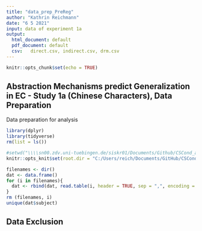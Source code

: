 ```yaml
---
title: "data_prep_PreReg"
author: "Kathrin Reichmann"
date: "6 5 2021"
input: data of experiment 1a
output:
  html_document: default
  pdf_document: default
  csv:   direct.csv, indirect.csv, drm.csv
---
```


```r
knitr::opts_chunk$set(echo = TRUE)
```

## Abstraction Mechanisms predict Generalization in EC - Study 1a (Chinese Characters), Data Preparation

Data preparation for analysis


```r
library(dplyr)
library(tidyverse)
rm(list = ls())

```

```r

#setwd("\\\\sn00.zdv.uni-tuebingen.de/siskr01/Documents/Github/CSCond_analysis/CSCond_analysis/data")
knitr::opts_knit$set(root.dir = "C:/Users/reich/Documents/GitHub/CSCond_analysis/Study3a_chinese/data")

```

```r

filenames <- dir()
dat <- data.frame()
for (i in filenames){
  dat <- rbind(dat, read.table(i, header = TRUE, sep = ",", encoding = "UTF-8"))
}
rm (filenames, i)
unique(dat$subject)

```

## Data Exclusion


